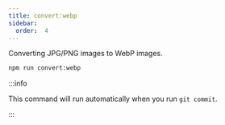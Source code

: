 ```yaml
---
title: convert:webp
sidebar:
  order:  4
---
```


Converting JPG/PNG images to WebP images.

```bash
npm run convert:webp
```

:::info

This command will run automatically when you run `git commit`.

:::

